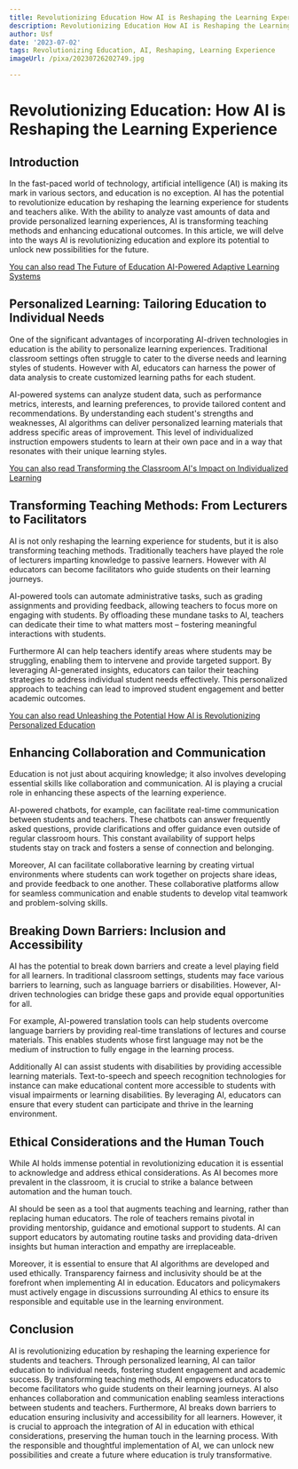 ```yaml
---
title: Revolutionizing Education How AI is Reshaping the Learning Experience
description: Revolutionizing Education How AI is Reshaping the Learning Experience
author: Usf
date: '2023-07-02'
tags: Revolutionizing Education, AI, Reshaping, Learning Experience
imageUrl: /pixa/20230726202749.jpg

---
```

# Revolutionizing Education: How AI is Reshaping the Learning Experience

## Introduction

In the fast-paced world of technology, artificial intelligence (AI) is making its mark in various sectors, and education is  no exception. AI has the potential to revolutionize  education by reshaping the learning experience for students and teachers alike. With the ability to analyze vast amounts of data and provide personalized learning experiences, AI is transforming teaching methods and enhancing educational outcomes. In this article, we will delve into the ways AI is revolutionizing education and explore its potential to unlock new possibilities for the future.

[You can also read The Future of Education AI-Powered Adaptive  Learning Systems](The%20Future%20of%20Education%20AI-Powered%20Adaptive%20Learning%20Systems)


## Personalized Learning: Tailoring Education to Individual Needs

One of the significant advantages of incorporating AI-driven technologies in education is the ability to personalize learning experiences. Traditional  classroom settings  often struggle to cater to the diverse needs and learning styles of students. However with AI, educators can harness the power of data analysis to create customized learning paths  for each  student.

AI-powered systems can analyze student data,  such as performance metrics, interests, and learning preferences, to  provide tailored content and recommendations. By understanding each student's strengths  and weaknesses, AI algorithms can deliver personalized learning materials that address specific areas of improvement. This level of individualized instruction empowers students to learn at their own  pace and in a way that resonates with their unique learning styles.

[You can also read  Transforming the Classroom AI's Impact on  Individualized Learning](Transforming%20the%20Classroom%20AI%27s%20Impact%20on%20Individualized%20Learning)


## Transforming Teaching Methods: From Lecturers to  Facilitators

AI is not only reshaping the learning experience for  students, but it is also transforming teaching methods.  Traditionally teachers have  played the  role of lecturers  imparting knowledge to  passive learners. However with AI educators can become facilitators who guide students on  their  learning journeys.

AI-powered tools  can automate administrative tasks, such as  grading assignments and providing feedback,  allowing teachers to focus more on engaging with students. By offloading these mundane tasks to AI, teachers  can dedicate their time to  what matters most – fostering meaningful interactions  with students.

Furthermore AI can help teachers identify areas  where students may be struggling, enabling them to intervene and provide targeted support. By  leveraging AI-generated insights, educators can  tailor  their teaching  strategies to address individual student needs effectively. This personalized approach to teaching can  lead to improved student engagement and better academic outcomes.

[You can also read Unleashing the Potential How AI is Revolutionizing Personalized Education](Unleashing%20the%20Potential%20How%20AI%20is%20Revolutionizing%20Personalized%20Education)


## Enhancing Collaboration and Communication

Education is not just about acquiring knowledge; it also involves developing essential skills like collaboration and communication. AI is playing a crucial role in enhancing these  aspects of the learning experience.

AI-powered  chatbots,  for example, can facilitate  real-time communication between students and teachers. These chatbots can  answer frequently asked questions, provide clarifications and  offer guidance even outside of regular  classroom hours. This constant availability of support helps students stay on  track and fosters a sense of connection and belonging.

Moreover, AI can facilitate  collaborative learning by creating virtual environments where students can work together on projects share  ideas, and provide  feedback to one another. These collaborative platforms allow for seamless communication and enable students to develop  vital teamwork and problem-solving skills.

## Breaking Down Barriers: Inclusion and Accessibility

AI  has the potential to break down barriers and  create a  level playing field for all learners. In traditional classroom settings, students may face various barriers to learning, such as  language barriers or disabilities. However, AI-driven technologies  can bridge these gaps  and  provide equal opportunities for all.

For example, AI-powered translation tools  can help students overcome language barriers by providing  real-time translations of lectures and course materials.  This  enables students whose first language may not be the medium of instruction to fully engage in the learning process.

Additionally AI can assist students with disabilities by providing accessible learning materials.  Text-to-speech and speech recognition technologies for instance can make educational content more accessible to students with  visual impairments  or learning disabilities.  By leveraging AI, educators can ensure that every student can participate and thrive in the learning environment.

## Ethical Considerations and the Human Touch

While AI holds immense potential in revolutionizing education  it is essential to acknowledge and  address ethical considerations. As AI becomes  more prevalent in the classroom, it is crucial  to strike a balance between automation and the human touch.

AI should  be seen as a tool that augments teaching and learning, rather  than replacing human educators. The role of teachers remains  pivotal in providing mentorship, guidance and emotional support to  students. AI can support educators by automating routine tasks and providing data-driven insights but human interaction and  empathy are irreplaceable.

Moreover, it is essential to ensure that AI algorithms are developed and  used  ethically. Transparency fairness and inclusivity should be at the forefront when implementing AI in  education. Educators and policymakers  must actively engage in discussions  surrounding  AI ethics  to ensure its responsible and equitable use in the learning environment.

## Conclusion

AI is revolutionizing  education by reshaping the learning experience for students and teachers. Through personalized  learning, AI can tailor education to individual needs, fostering  student engagement and academic success. By transforming teaching methods, AI empowers educators to become facilitators  who guide students on their learning journeys. AI also  enhances collaboration and communication enabling seamless interactions  between students and teachers. Furthermore, AI breaks down barriers to education ensuring inclusivity and accessibility  for all learners. However, it  is crucial to approach the  integration  of AI  in  education with ethical considerations, preserving the human touch in the learning process.  With the responsible and thoughtful implementation of AI,  we can unlock new possibilities and create a future where education is truly transformative.